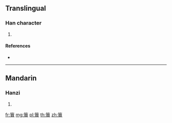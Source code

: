 {{character info/new}}
==Translingual==

===Han character===
{{Han char|rn=118|rad=竹|as=12|sn=18|four=|canj=HWLC}}

# {{defn|Han|sort=竹12}}

====References====
* {{Han ref|kx=0899.220|dkj=26527|hdz=53015.130|uh=7C24|ud=31780}}

----

==Mandarin==

===Hanzi===
{{cmn-hanzi|pin=[[dài]] ([[dai4]])|wg=tai<sup>4</sup>}}

# {{defn|lang=cmn|sort=竹12}}

[[fr:簤]]
[[mg:簤]]
[[pl:簤]]
[[th:簤]]
[[zh:簤]]